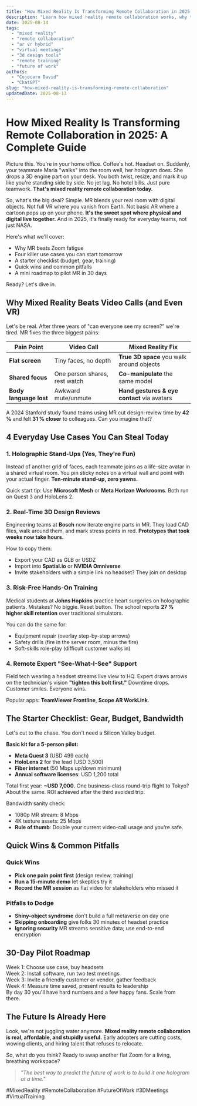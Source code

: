 ```yaml
---
title: "How Mixed Reality Is Transforming Remote Collaboration in 2025: A Complete Guide"
description: "Learn how mixed reality remote collaboration works, why teams love it, and simple steps to pilot MR at your company today. Save travel costs, boost creativity, and feel closer than ever."
date: 2025-08-14
tags:
  - "mixed reality"
  - "remote collaboration"
  - "ar vr hybrid"
  - "virtual meetings"
  - "3d design tools"
  - "remote training"
  - "future of work"
authors:
  - "Cojocaru David"
  - "ChatGPT"
slug: "how-mixed-reality-is-transforming-remote-collaboration"
updatedDate: 2025-08-13
---
```


# How Mixed Reality Is Transforming Remote Collaboration in 2025: A Complete Guide

Picture this. You're in your home office. Coffee's hot. Headset on. Suddenly, your teammate Maria "walks" into the room well, her hologram does. She drops a 3D engine part on your desk. You both twist, resize, and mark it up like you're standing side by side. No jet lag. No hotel bills. Just pure teamwork. **That's mixed reality remote collaboration today.**

So, what's the big deal? Simple. MR blends your real room with digital objects. Not full VR where you vanish from Earth. Not basic AR where a cartoon pops up on your phone. **It's the sweet spot where physical and digital live together.** And in 2025, it's finally ready for everyday teams, not just NASA.

Here's what we'll cover:
- Why MR beats Zoom fatigue  
- Four killer use cases you can start tomorrow  
- A starter checklist (budget, gear, training)  
- Quick wins and common pitfalls  
- A mini roadmap to pilot MR in 30 days  

Ready? Let's dive in.

## Why Mixed Reality Beats Video Calls (and Even VR)

Let's be real. After three years of "can everyone see my screen?" we're tired. MR fixes the three biggest pains:

| Pain Point | Video Call | Mixed Reality Fix |
|------------|------------|-------------------|
| **Flat screen** | Tiny faces, no depth | **True 3D space** you walk around objects |
| **Shared focus** | One person shares, rest watch | **Co-manipulate** the same model |
| **Body language lost** | Awkward mute/unmute | **Hand gestures & eye contact** via avatars |

A 2024 Stanford study found teams using MR cut design-review time by **42 %** and felt **31 % closer** to colleagues. Can you imagine that?

## 4 Everyday Use Cases You Can Steal Today

### 1. Holographic Stand-Ups (Yes, They're Fun)

Instead of another grid of faces, each teammate joins as a life-size avatar in a shared virtual room. You pin sticky notes on a virtual wall and point with your actual finger. **Ten-minute stand-up, zero yawns.**

Quick start tip: Use **Microsoft Mesh** or **Meta Horizon Workrooms**. Both run on Quest 3 and HoloLens 2.

### 2. Real-Time 3D Design Reviews

Engineering teams at **Bosch** now iterate engine parts in MR. They load CAD files, walk around them, and mark stress points in red. **Prototypes that took weeks now take hours.**  

How to copy them:
- Export your CAD as GLB or USDZ  
- Import into **Spatial.io** or **NVIDIA Omniverse**  
- Invite stakeholders with a simple link no headset? They join on desktop

### 3. Risk-Free Hands-On Training

Medical students at **Johns Hopkins** practice heart surgeries on holographic patients. Mistakes? No biggie. Reset button. The school reports **27 % higher skill retention** over traditional simulators.

You can do the same for:
- Equipment repair (overlay step-by-step arrows)  
- Safety drills (fire in the server room, minus the fire)  
- Soft-skills role-play (difficult customer walks in)

### 4. Remote Expert "See-What-I-See" Support

Field tech wearing a headset streams live view to HQ. Expert draws arrows on the technician's vision **"tighten this bolt first."** Downtime drops. Customer smiles. Everyone wins.

Popular apps: **TeamViewer Frontline**, **Scope AR WorkLink**.

## The Starter Checklist: Gear, Budget, Bandwidth

Let's cut to the chase. You don't need a Silicon Valley budget.

**Basic kit for a 5-person pilot:**
- **Meta Quest 3** (USD 499 each)  
- **HoloLens 2** for the lead (USD 3,500)  
- **Fiber internet** (50 Mbps up/down minimum)  
- **Annual software licenses**: USD 1,200 total  

Total first year: **~USD 7,000.** One business-class round-trip flight to Tokyo? About the same. ROI achieved after the third avoided trip.

Bandwidth sanity check:
- 1080p MR stream: 8 Mbps  
- 4K texture assets: 25 Mbps  
- **Rule of thumb**: Double your current video-call usage and you're safe.

## Quick Wins & Common Pitfalls

### Quick Wins
- **Pick one pain point first** (design review, training)  
- **Run a 15-minute demo** let skeptics try it  
- **Record the MR session** as flat video for stakeholders who missed it

### Pitfalls to Dodge
- **Shiny-object syndrome** don't build a full metaverse on day one  
- **Skipping onboarding** give folks 30 minutes of headset practice  
- **Ignoring security** MR streams sensitive data; use end-to-end encryption

## 30-Day Pilot Roadmap

Week 1: Choose use case, buy headsets  
Week 2: Install software, run two test meetings  
Week 3: Invite a friendly customer or vendor, gather feedback  
Week 4: Measure time saved, present results to leadership  
By day 30 you'll have hard numbers and a few happy fans. Scale from there.

## The Future Is Already Here

Look, we're not juggling water anymore. **Mixed reality remote collaboration is real, affordable, and stupidly useful.** Early adopters are cutting costs, wowing clients, and hiring talent that refuses to relocate.

So, what do you think? Ready to swap another flat Zoom for a living, breathing workspace?

> _"The best way to predict the future of work is to build it one hologram at a time."_

#MixedReality #RemoteCollaboration #FutureOfWork #3DMeetings #VirtualTraining
